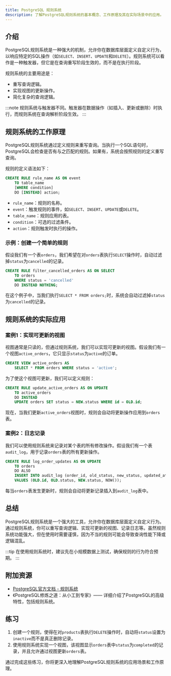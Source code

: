 ```yaml
---
title: PostgreSQL 规则系统
description: 了解PostgreSQL规则系统的基本概念、工作原理及其在实际场景中的应用。
---
```


## 介绍

PostgreSQL规则系统是一种强大的机制，允许你在数据库层面定义自定义行为，以响应特定的SQL操作（如`SELECT`、`INSERT`、`UPDATE`和`DELETE`）。规则系统可以看作是一种触发器，但它是在查询重写阶段生效的，而不是在执行阶段。

规则系统的主要用途是：
- 重写查询逻辑。
- 实现视图的更新操作。
- 简化复杂的查询逻辑。

:::note
规则系统与触发器不同。触发器在数据操作（如插入、更新或删除）时执行，而规则系统在查询解析阶段生效。
:::

## 规则系统的工作原理

PostgreSQL规则系统通过定义规则来重写查询。当执行一个SQL语句时，PostgreSQL会检查是否有与之匹配的规则。如果有，系统会按照规则的定义重写查询。

规则的定义语法如下：

```sql
CREATE RULE rule_name AS ON event
    TO table_name
    [WHERE condition]
    DO [INSTEAD] action;
```

- `rule_name`：规则的名称。
- `event`：触发规则的事件，如`SELECT`、`INSERT`、`UPDATE`或`DELETE`。
- `table_name`：规则应用的表。
- `condition`：可选的过滤条件。
- `action`：规则触发时执行的操作。

### 示例：创建一个简单的规则

假设我们有一个表`orders`，我们希望在对`orders`表执行`SELECT`操作时，自动过滤掉`status`为`cancelled`的记录。

```sql
CREATE RULE filter_cancelled_orders AS ON SELECT
    TO orders
    WHERE status = 'cancelled'
    DO INSTEAD NOTHING;
```

在这个例子中，当我们执行`SELECT * FROM orders;`时，系统会自动过滤掉`status`为`cancelled`的记录。

## 规则系统的实际应用

### 案例1：实现可更新的视图

视图通常是只读的，但通过规则系统，我们可以实现可更新的视图。假设我们有一个视图`active_orders`，它只显示`status`为`active`的订单。

```sql
CREATE VIEW active_orders AS
    SELECT * FROM orders WHERE status = 'active';
```

为了使这个视图可更新，我们可以定义规则：

```sql
CREATE RULE update_active_orders AS ON UPDATE
    TO active_orders
    DO INSTEAD
    UPDATE orders SET status = NEW.status WHERE id = OLD.id;
```

现在，当我们更新`active_orders`视图时，规则会自动将更新操作应用到`orders`表。

### 案例2：日志记录

我们可以使用规则系统来记录对某个表的所有修改操作。假设我们有一个表`audit_log`，用于记录`orders`表的所有更新操作。

```sql
CREATE RULE log_order_updates AS ON UPDATE
    TO orders
    DO ALSO
    INSERT INTO audit_log (order_id, old_status, new_status, updated_at)
    VALUES (OLD.id, OLD.status, NEW.status, NOW());
```

每当`orders`表发生更新时，规则会自动将更新记录插入到`audit_log`表中。

## 总结

PostgreSQL规则系统是一个强大的工具，允许你在数据库层面定义自定义行为。通过规则系统，你可以重写查询逻辑、实现可更新的视图、记录日志等。虽然规则系统功能强大，但在使用时需要谨慎，因为不当的规则可能会导致查询性能下降或逻辑混乱。

:::tip
在使用规则系统时，建议先在小规模数据上测试，确保规则的行为符合预期。
:::

## 附加资源

- [PostgreSQL官方文档 - 规则系统](https://www.postgresql.org/docs/current/rules.html)
- 《PostgreSQL修炼之道：从小工到专家》—— 详细介绍了PostgreSQL的高级特性，包括规则系统。

## 练习

1. 创建一个规则，使得在对`products`表执行`DELETE`操作时，自动将`status`设置为`inactive`而不是真正删除记录。
2. 使用规则系统实现一个视图，该视图显示`orders`表中`status`为`completed`的记录，并且允许通过视图更新`orders`表。

通过完成这些练习，你将更深入地理解PostgreSQL规则系统的应用场景和工作原理。
